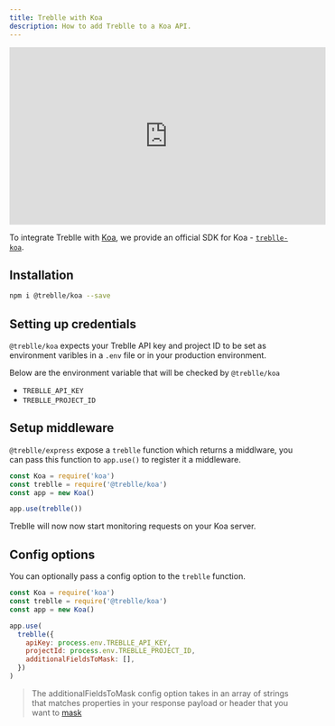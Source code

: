 ```yaml
---
title: Treblle with Koa
description: How to add Treblle to a Koa API.
---
```


<iframe
  width="560"
  height="315"
  src="https://www.youtube.com/embed/8l7W6QUodac"
  aria-label="YouTube video player"
  frameborder="0"
  allow="accelerometer; autoplay; clipboard-write; encrypted-media; gyroscope; picture-in-picture; web-share"
  allowfullscreen
></iframe>

To integrate Treblle with [Koa](https://koajs.com), we provide an official SDK for Koa - [`treblle-koa`](https://github.com/Treblle/treblle-koa).

## Installation

```sh
npm i @treblle/koa --save
```

## Setting up credentials

`@treblle/koa` expects your Treblle API key and project ID to be set as environment varibles in a `.env` file or in your production environment.

Below are the environment variable that will be checked by `@treblle/koa`

- `TREBLLE_API_KEY`
- `TREBLLE_PROJECT_ID`

## Setup middleware

`@treblle/express` expose a `treblle` function which returns a middlware, you can pass this function to `app.use()` to register it a middleware.

```js
const Koa = require('koa')
const treblle = require('@treblle/koa')
const app = new Koa()

app.use(treblle())
```

Treblle will now now start monitoring requests on your Koa server.

## Config options

You can optionally pass a config option to the `treblle` function.

```js
const Koa = require('koa')
const treblle = require('@treblle/koa')
const app = new Koa()

app.use(
  treblle({
    apiKey: process.env.TREBLLE_API_KEY,
    projectId: process.env.TREBLLE_PROJECT_ID,
    additionalFieldsToMask: [],
  })
)
```

> The additionalFieldsToMask config option takes in an array of strings that matches properties in your response payload or header that you want to [mask](/en/security/masked-fields)
